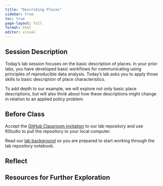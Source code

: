 ```yaml
---
title: "Describing Places"
sidebar: true
toc: true
page-layout: full
format: html
editor: visual
---
```


## Session Description

Today's lab session focuses on the basic description of places. In your prior labs, you have developed basic workflows for communicating using principles of reproducible data analysis. Today's lab asks you to apply those skills to basic description of place characteristics.

To add depth to our example, we will explore not only basic place descriptions, but will also think about how these descriptions might change in relation to an applied policy problem.

## Before Class

Accept the [GitHub Classroom invitation](https://classroom.github.com/a/f9phgn1X) to our lab repository and use RStudio to pull the repository to your local computer.

Read our [lab background](../assignments/labs/04_describing_places/04_describing.qmd) so you are prepared to start working through the lab repository notebook.

## Reflect

## Resources for Further Exploration
